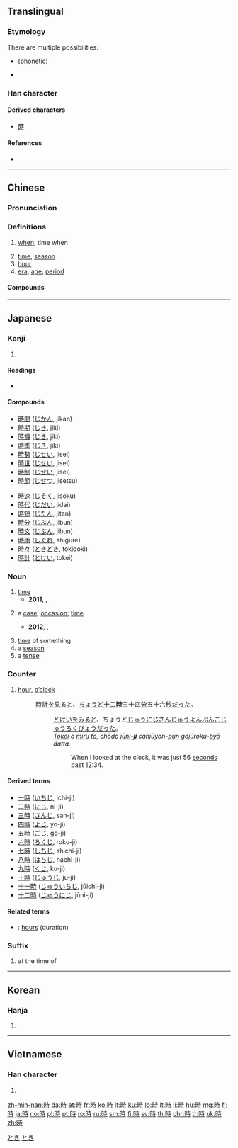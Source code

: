 {{also|时}}
==Translingual==
{{stroke order|type=animate}}

===Etymology===
There are multiple possibilities:
* {{Han compound|ls=psc|日|t1=time|寺}} (phonetic)
* {{Han compound|ls=ic|日|t1=time|寺|t2=temple}}

===Han character===
{{Han char|rn=72|rad=日|as=06|sn=10|four=64041|canj=AGDI|ids=⿰日寺}}

====Derived characters====
* [[蒔]]

====References====
* {{Han ref|kx=0494.220|dkj=13890|dj=0859.150|hdz=21505.050|uh=6642|ud=26178|bh=AEC9|bd=44745}}

----

==Chinese==
{{zh-forms|s=时}}

===Pronunciation===
{{zh-pron
|m=shí
|ma=y
|c=si4
|h=pfs=sṳ̀
|mn=sî
|w=3zr
|mc=y
|oc=y
|cat=n,adv
}}

===Definitions===
{{zh-hanzi}}

# [[when]], time when
#: {{zh-x|^白銀 可以 指： ^銀，貴金屬，用做 貨幣 時 可 稱為 白銀|''Baiyin'' may refer to: silver, a precious metal; '''when''' used as currency it may be referred to as ''baiyin''|ref=''Chinese Wikipedia'', {{l|zh|w:zh:白銀|白銀}}}}
# [[time]], [[season]]
# [[hour]]
# [[era]], [[age]], [[period]]

====Compounds====
{{der5
|{{zh-l|時弊}}
|{{zh-l|時不常兒}}
|{{zh-l|時不時}}
|{{zh-l|時不我待}}
|{{zh-l|時不我與}}
|{{zh-l|時差}}
|{{zh-l|時常}}
|{{zh-l|時辰}}
|{{zh-l|時代}}
|{{zh-l|時點}}
|{{zh-l|時段}}
|{{zh-l|時而}}
|{{zh-l|時分}}
|{{zh-l|時乖命蹇}}
|{{zh-l|時光}}
|{{zh-l|時過境遷}}
|{{zh-l|時候}}
|{{zh-l|時或}}
|{{zh-l|時機}}
|{{zh-l|時價}}
|{{zh-l|時間}}
|{{zh-l|時間詞}}
|{{zh-l|時間性}}
|{{zh-l|時節}}
|{{zh-l|時局}}
|{{zh-l|時刻}}
|{{zh-l|時空}}
|{{zh-l|時款}}
|{{zh-l|時來運轉}}
|{{zh-l|時令}}
|{{zh-l|時論}}
|{{zh-l|時髦}}
|{{zh-l|時評}}
|{{zh-l|時期}}
|{{zh-l|時區}}
|{{zh-l|時日}}
|{{zh-l|時尚}}
|{{zh-l|時時}}
|{{zh-l|時世}}
|{{zh-l|時事}}
|{{zh-l|時勢}}
|{{zh-l|時俗}}
|{{zh-l|時速}}
|{{zh-l|時態助詞}}
|{{zh-l|時務}}
|{{zh-l|時下}}
|{{zh-l|時鮮}}
|{{zh-l|時限}}
|{{zh-l|時效}}
|{{zh-l|時效處理}}
|{{zh-l|時新}}
|{{zh-l|時興}}
|{{zh-l|時序}}
|{{zh-l|時樣}}
|{{zh-l|時宜}}
|{{zh-l|時移勢遷}}
|{{zh-l|時移俗易}}
|{{zh-l|時隱時現}}
|{{zh-l|時有所聞}}
|{{zh-l|時雨}}
|{{zh-l|時運}}
|{{zh-l|時針}}
|{{zh-l|時政}}
|{{zh-l|時值}}
|{{zh-l|時鍾}}
|{{zh-l|時鍾座}}
|{{zh-l|時裝}}
|{{zh-l|時裝表演}}
}}

{{zh-cat|Advanced}}

----

==Japanese==

===Kanji===
{{ja-kanji|grade=2|rs=日06}}

# {{defn|lang=ja|sort=日06}}

====Readings====
* {{ja-readings
|goon=[[じ]] (ji)
|kanon=[[し]] (shi) {{qualifier|non-[[w:Jōyō kanji|Jōyō]] reading}}
|kun=[[とき]] (toki), [[これ]] (kore)}}

====Compounds====
{{der-top}}
{{top2}}
* [[時間]] ([[じかん]], jikan)
* [[時期]] ([[じき]], jiki)
* [[時機]] ([[じき]], jiki)
* [[時季]] ([[じき]], jiki)
* [[時勢]] ([[じせい]], jisei)
* [[時世]] ([[じせい]], jisei)
* [[時制]] ([[じせい]], jisei)
* [[時節]] ([[じせつ]], jisetsu)
{{mid2}}
* [[時速]] ([[じそく]], jisoku)
* [[時代]] ([[じだい]], jidai)
* [[時短]] ([[じたん]], jitan)
* [[時分]] ([[じぶん]], jibun)
* [[時文]] ([[じぶん]], jibun)
* [[時雨]] ([[しぐれ]], shigure)
* [[時々]] ([[ときどき]], tokidoki)
* [[時計]] ([[とけい]], tokei)
{{bottom}}
{{der-bottom}}

{{ja-kanjitab|とき|yomi=k}}

===Noun===
{{ja-noun|とき}}

# [[time]]
#* '''2011''', {{lang|ja|オワタP}}, [http://www5.atwiki.jp/hmiku/pages/14105.html {{lang|ja|アンデルツェ}}]
#*: {{ja-usex|'''時'''は戻せない|^'''とき''' は もどせない|Time is irreversible}}
# a [[case]]; [[occasion]]; [[time]]
#: {{ja-usex|現実逃避の'''時'''はWiktionaryを編集します。|げんじつ とうひ の '''とき''' は Wiktionary を へんしゅう します。|I edit Wiktionary '''when''' escaping reality.}}
#: {{ja-usex|困った'''時'''は私に相談してください。|こまった '''とき''' は わたし に そうだん して ください。|Please consult with me '''when''' troubled (in '''times''' of trouble).}}
#* '''2012''', {{l|ja|w:ja:家の裏でマンボウが死んでるP|タカハシヨウ}}, [http://www5.atwiki.jp/hmiku/pages/23740.html {{lang|ja|その魔王はまるで恋する乙女のように}}]
#*: {{ja-usex|こんな'''時'''は花占いだ！|こんな '''とき''' は はなうらない だ！|{{t-needed|ja}}}}
# [[time]] of something
# a [[season]]
# a [[tense]]

===Counter===
{{ja-pos|counter|じ}}

# [[hour]], [[o'clock|o’clock]]
#: [[時計]]を[[見る]]と、[[ちょうど]][[十二時|十二'''時''']]三十四[[分]]五十六[[秒]]だった。
#:: [[とけい]]を[[みる]]と、ちょうど[[じゅうにじ|じゅうに'''じ''']]さんじゅうよん[[ぷん]]ごじゅうろく[[びょう]]だった。
#:: ''[[tokei|Tokei]] o [[miru]] to, chōdo [[jūni-ji|jūni-'''ji''']] sanjūyon-[[pun#Japanese|pun]] gojūroku-[[byō]] datta.''
#::: When I looked at the clock, it was just 56 [[seconds]] past [[twelve o'clock|12]]:34.

====Derived terms====
{{der-top}}
* [[一時]] ([[いちじ]], ichi-ji)
* [[二時]] ([[にじ]], ni-ji)
* [[三時]] ([[さんじ]], san-ji)
* [[四時]] ([[よじ]], yo-ji)
* [[五時]] ([[ごじ]], go-ji)
* [[六時]] ([[ろくじ]], roku-ji)
* [[七時]] ([[しちじ]], shichi-ji)
* [[八時]] ([[はちじ]], hachi-ji)
* [[九時]] ([[くじ]], ku-ji)
* [[十時]] ([[じゅうじ]], jū-ji)
* [[十一時]] ([[じゅういちじ]], jūichi-ji)
* [[十二時]] ([[じゅうにじ]], jūni-ji)
{{der-bottom}}

====Related terms====
* {{ja-r|時間|じかん}}: [[hours]] (duration)

===Suffix===
{{ja-pos|suffix|じ}}

# at the time of

[[Category:1000 Japanese basic words|とき]]
[[Category:ja:Time|とき]]

----

==Korean==

===Hanja===
{{ko-hanja|hangeul=시|eumhun=|mr=si|y=si}}

# {{defn|lang=ko|sort=日06}}

----

==Vietnamese==

===Han character===
{{vi-hantu|thì, thời|rs=日06}}

# {{defn|lang=vi|sort=日06}}

[[zh-min-nan:時]]
[[da:時]]
[[et:時]]
[[fr:時]]
[[ko:時]]
[[it:時]]
[[ku:時]]
[[lo:時]]
[[lt:時]]
[[li:時]]
[[hu:時]]
[[mg:時]]
[[fj:時]]
[[ja:時]]
[[no:時]]
[[pl:時]]
[[pt:時]]
[[ro:時]]
[[ru:時]]
[[sm:時]]
[[fi:時]]
[[sv:時]]
[[th:時]]
[[chr:時]]
[[tr:時]]
[[uk:時]]
[[zh:時]]